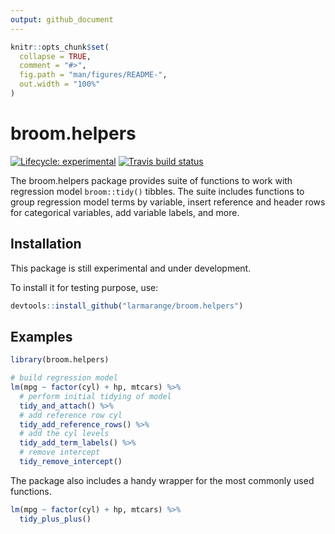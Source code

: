 ```yaml
---
output: github_document
---
```


<!-- README.md is generated from README.Rmd. Please edit that file -->

```r
knitr::opts_chunk$set(
  collapse = TRUE,
  comment = "#>",
  fig.path = "man/figures/README-",
  out.width = "100%"
)
```

# broom.helpers

<!-- badges: start -->
[![Lifecycle: experimental](https://img.shields.io/badge/lifecycle-experimental-orange.svg)](https://www.tidyverse.org/lifecycle/#experimental)
[![Travis build status](https://travis-ci.com/larmarange/broom.helpers.svg?branch=master)](https://travis-ci.com/larmarange/broom.helpers)
<!-- badges: end -->

The broom.helpers package provides suite of functions to work with regression model `broom::tidy()` tibbles.
The suite includes functions to group regression model terms by variable, insert reference and header rows for categorical variables, add variable labels, and more.

## Installation

This package is still experimental and under development.

To install it for testing purpose, use:

``` r
devtools::install_github("larmarange/broom.helpers")
```

## Examples

```r
library(broom.helpers)

# build regression model
lm(mpg ~ factor(cyl) + hp, mtcars) %>%
  # perform initial tidying of model
  tidy_and_attach() %>%
  # add reference row cyl
  tidy_add_reference_rows() %>%
  # add the cyl levels
  tidy_add_term_labels() %>%
  # remove intercept
  tidy_remove_intercept()
```

The package also includes a handy wrapper for the most commonly used functions.

```r
lm(mpg ~ factor(cyl) + hp, mtcars) %>%
  tidy_plus_plus()
```
